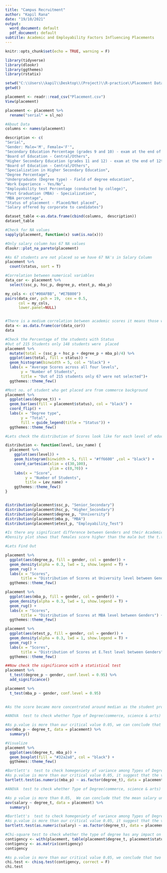 ---
title: "Campus Recruitment"
author: "Kapil Rana"
date: "19/10/2021"
output:
  word_document: default
  pdf_document: default
subtitle: Academic and Employability Factors Influencing Placements
---

```{r setup, include=FALSE}
knitr::opts_chunk$set(echo = TRUE, warning = F)
```


```{r}
library(tidyverse)
library(dlookr)
library(ggthemes)
library(rstatix)
```


```{r}
setwd("C:\\Users\\kapil\\Desktop\\(Project)\\R-practice\\Placement Data")
getwd()

placement <- readr::read_csv("Placement.csv")
View(placement)

placement <- placement %>% 
  rename("serial" = sl_no)
```


```{r}
#About Data
columns <- names(placement)

description <- c(
"Serial",
"Gender: Male='M', Female='F'",
"Secondary Education Percentage (grades 9 and 10) - exam at the end of 10th grade",
"Board of Education - Central/Others",
"Higher Secondary Education (grades 11 and 12) - exam at the end of 12th grade",
"Board of Education - Central/Others",
"Specialization in Higher Secondary Education",
"Degree Percentage",
"Undergraduate (Degree type) - Field of degree education",
"Work Experience - Yes/No",
"Employability test Percentage (conducted by college)",
"Post Graduation (MBA) - Specialization",
"MBA percentage",
"Status of placement - Placed/Not placed",
"Salary offered by corporate to candidates")

dataset_table <-as.data.frame(cbind(columns,  description))
dataset_table
```


```{r}
#Check for NA values
sapply(placement, function(x) sum(is.na(x)))

#Only salary column has 67 NA values 
dlookr::plot_na_pareto(placement)

#As 67 students are not placed so we have 67 NA's in Salary Column 
placement %>% 
  count(status, sort = T)
```


```{r}
#Correlation between numerical variables
data_cor <- placement %>% 
  select(ssc_p, hsc_p, degree_p, etest_p, mba_p)

my_cols <- c("#00AFBB", "#E7B800")
pairs(data_cor, pch = 19,  cex = 0.5,
      col = my_cols,
      lower.panel=NULL)


#There is a medium correlation between academic scores it means those who performed well in their secondary education also perform well with higher secondary and bachelor degree but employability test scores only had a low correlation with academic scores.
data <- as.data.frame(cor(data_cor))
data

```


```{r}
#Check the Percentage of the students with Status 
#Out of 215 Students only 148 students were  placed 
placement %>% 
  mutate(total = (ssc_p + hsc_p + degree_p + mba_p)/4) %>% 
  ggplot(aes(total, fill = status)) + 
  geom_histogram(binwidth = 5, col = "black") +
  labs(x = "Average Scores across all four levels", 
       y = "Number of Students", 
       title = "Out of 215 students only 67 were not selected")+
  ggthemes::theme_few()

#Most no. of student who get placed are from commerce background
placement %>% 
  ggplot(aes(degree_t)) +
  geom_bar(aes(fill = placement$status), col = "black") +
  coord_flip() +
  labs(x = "Degree type", 
       y = "Total",
       fill = guide_legend(title = "Status")) + 
  ggthemes::theme_few()
```
 
```{r}

#Lets check the distribution of Scores look like for each level of education Employability test has a different distribution than the others with very wide and almost equal distribution of each bucket 

distribution <- function(level, Lev_name) {
  placement %>% 
    ggplot(aes(level)) +
    geom_histogram(binwidth = 5, fill = "#ff6600" ,col = "black") + 
    coord_cartesian(xlim = c(30,100),
                    ylim = c(0,70)) +
    labs(x = "Score", 
         y = "Number of Students",
         title = Lev_name) + 
    ggthemes::theme_few()
}


distribution(placement$ssc_p, "Senior_Secondary")
distribution(placement$hsc_p, "Higher_Secondary")
distribution(placement$degree_p, "Unniversity")
distribution(placement$mba_p, "MBA")
distribution(placement$etest_p, "Employability_Test")
```


```{r}

#Is there any significant difference between Genders and their Academic & E.test score?
#Density plot shows that females score higher than the male but the t.test gave the p.value lower than the alpha(0.05) We have to reject the null hypothesis,It means there is no significant differences in performance ##during University and MBA levels

#Lets Find Out 

placement %>% 
  ggplot(aes(degree_p, fill = gender, col = gender)) +
  geom_density(alpha = 0.3, lwd = 1, show.legend = T) +
  geom_rug() +
  labs(x = "Scores",
       title = "Distribution of Scores at University level between Genders") +
  ggthemes::theme_few()

placement %>% 
  ggplot(aes(mba_p, fill = gender, col = gender)) +
  geom_density(alpha = 0.3, lwd = 1, show.legend = T) +
  geom_rug() +
  labs(x = "Scores",
       title = "Distribution of Scores at MBA level between Genders") +
  ggthemes::theme_few()

placement %>% 
  ggplot(aes(etest_p, fill = gender, col = gender)) +
  geom_density(alpha = 0.3, lwd = 1, show.legend = T) +
  geom_rug() +
  labs(x = "Scores",
       title = "Distribution of Scores at E.Test level between Genders") +
  ggthemes::theme_few()

##Now check the significance with a statistical test 
placement %>% 
  t_test(degree_p ~ gender, conf.level = 0.95) %>% 
  add_significance()

placement %>% 
  t_test(mba_p ~ gender, conf.level = 0.95)
  
```


```{r}
#As the score became more concentrated around median as the student progressed in their education, we could infer that there was less chance of differentiating themselves based on grade and more based on other factors such as : employability score, work experience, technical skills, soft skills, better interviewing skills, extra-curricular experience

#ANOVA  test to check whether Type of Degree(commerce, science & arts) had any significant impact on the avg. MBA marks 

#As p.value is more than our critical value 0.05, we can conclude that mean of MBA marks under dufferent degree types are same 
aov(mba_p ~ degree_t, data = placement) %>% 
  summary()

#Visualize 
placement %>% 
  ggplot(aes(degree_t, mba_p)) +
  geom_boxplot(fill = "#32a2a8", col = "black") +
  ggthemes::theme_few()

#Bartlett's  test to check homegeniety of variance among Types of Degrees with regarding to MBA marks 
#As p.value is more than our critical value 0.05, it suggest that the variance among groups is equal 
bartlett.test(as.numeric(mba_p) ~ as.factor(degree_t), data = placement)

```


```{r}
#ANOVA  test to check whether Type of Degree(commerce, science & arts) had any significant impact on the Salary 

#As p value is more than 0.05,  We can conclude that the mean salary under different degree type are same
aov(salary ~ degree_t, data = placement) %>% 
  summary()

#Bartlett's  test to check homegeniety of variance among Types of Degrees with regarding Salary 
#As p.value is more than our critical value 0.05, it suggest that the variance among groups is equal 
bartlett.test(as.numeric(salary) ~ as.factor(degree_t), data = placement)
```

```{r}

#Chi-square test to check whether the type of degree has any impact on Status(Placed or not placed), we are using chi2 test as both of our column are factor column 
contigency <- with(placement, table(placement$degree_t, placement$status))
contigency <- as.matrix(contigency)
contigency

#As p.value is more than our critical value 0.05, we conclude that two categorical variables are independent in some population.
chi.test <- chisq.test(contigency, correct = F)
chi.test
```